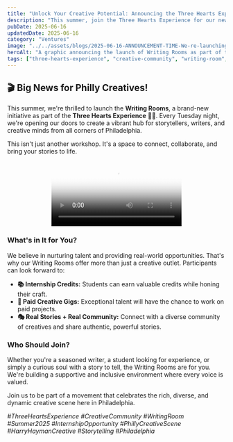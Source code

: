 ```yaml
---
title: "Unlock Your Creative Potential: Announcing the Three Hearts Experience Writing Rooms"
description: "This summer, join the Three Hearts Experience for our new Writing Rooms every Tuesday. A space for Philadelphia's creative community to connect, create, and grow. Offering internship credits and paid opportunities."
pubDate: 2025-06-16
updatedDate: 2025-06-16
category: "Ventures"
image: "../../assets/blogs/2025-06-16-ANNOUNCEMENT-TIME-We-re-launching-Writing-Room/2025-06-16_21-03-21_UTC.jpg"
heroAlt: "A graphic announcing the launch of Writing Rooms as part of the Three Hearts Experience, featuring vibrant colors and creative elements."
tags: ["three-hearts-experience", "creative-community", "writing-room", "summer-2025", "internship-opportunity", "philly-creative-scene", "harry-hayman-creative", "storytelling", "philadelphia"]
---
```


## 🎬 Big News for Philly Creatives!

This summer, we're thrilled to launch the **Writing Rooms**, a brand-new initiative as part of the **Three Hearts Experience** 🧠💛. Every Tuesday night, we're opening our doors to create a vibrant hub for storytellers, writers, and creative minds from all corners of Philadelphia.

This isn't just another workshop. It's a space to connect, collaborate, and bring your stories to life.

<div style="display: flex; justify-content: center;">
  <video style="max-height: 500px; width: auto;" controls poster={poster}>
    <source src={video} type="video/mp4" />
    Your browser does not support the video tag.
  </video>
</div>

### What's in It for You?

We believe in nurturing talent and providing real-world opportunities. That's why our Writing Rooms offer more than just a creative outlet. Participants can look forward to:

-   **📚 Internship Credits:** Students can earn valuable credits while honing their craft.
-   **💸 Paid Creative Gigs:** Exceptional talent will have the chance to work on paid projects.
-   **🎭 Real Stories + Real Community:** Connect with a diverse community of creatives and share authentic, powerful stories.

### Who Should Join?

Whether you're a seasoned writer, a student looking for experience, or simply a curious soul with a story to tell, the Writing Rooms are for you. We're building a supportive and inclusive environment where every voice is valued.

Join us to be part of a movement that celebrates the rich, diverse, and dynamic creative scene here in Philadelphia.

*#ThreeHeartsExperience #CreativeCommunity #WritingRoom #Summer2025 #InternshipOpportunity #PhillyCreativeScene #HarryHaymanCreative #Storytelling #Philadelphia*
